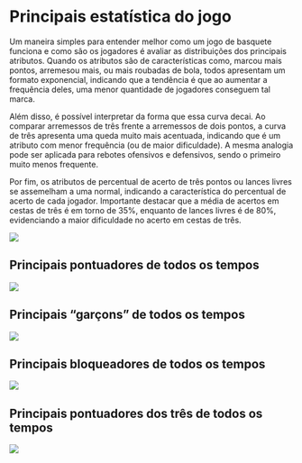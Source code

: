 # Principais estatística do jogo

Um maneira simples para entender melhor como um jogo de basquete funciona e como são os jogadores é avaliar as distribuições dos principais atributos. Quando os atributos são de características como, marcou mais pontos, arremesou mais, ou mais roubadas de bola, todos apresentam um formato exponencial, indicando que a tendência é que ao aumentar a frequência deles, uma menor quantidade de jogadores conseguem tal marca.

Além disso, é possível interpretar da forma que essa curva decai. Ao comparar arremessos de três frente a arremessos de dois pontos, a curva de três apresenta uma queda muito mais acentuada, indicando que é um atributo com menor frequência (ou de maior dificuldade). A mesma analogia pode ser aplicada para rebotes ofensivos e defensivos, sendo o primeiro muito menos frequente.

Por fim, os atributos de percentual de acerto de três pontos ou lances livres se assemelham a uma normal, indicando a característica do percentual de acerto de cada jogador. Importante destacar que a média de acertos em cestas de três é em torno de 35%, enquanto de lances livres é de 80%, evidenciando a maior dificuldade no acerto em cestas de três.

![](imagens/15.png)

## Principais pontuadores de todos os tempos

![](imagens/16.png)

## Principais "garçons" de todos os tempos

![](imagens/17.png)

## Principais bloqueadores de todos os tempos

![](imagens/18.png)

## Principais pontuadores dos três de todos os tempos

![](imagens/19.png)
